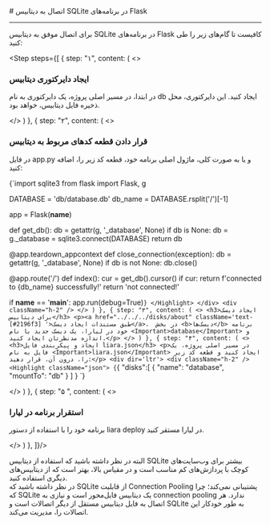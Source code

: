 

<Layout>
<Head>
<title>مستندات اتصال به دیتابیس SQLite در Flask - لیارا</title>
</Head>
# اتصال به دیتابیس SQLite در برنامه‌های Flask
<hr className="mb-2" />

<p> برای اتصال موفق به دیتابیس SQLite در برنامه‌های Flask کافیست تا گام‌های زیر را طی کنید: </p>
<div className="h-2" />

<Step  steps={[
    {
    step: "۱",
    content: (
    <>
            <h3>ایجاد دایرکتوری دیتابیس</h3>
            <div className="h-1" />
            <p>
                در ابتدا، در مسیر اصلی پروژه، یک دایرکتوری به نام <Important>db</Important> ایجاد کنید. این دایرکتوری، 
                محل ذخیره فایل دیتابیس، خواهد بود.
            </p>
    </>
    )
    },
    {
    step: "۲",
    content: (
    <>
            <h3>
            قرار دادن قطعه کد‌های مربوط به دیتابیس
            </h3>
            <p>
                در فایل <Important>app.py</Important> و یا به صورت کلی، ماژول اصلی برنامه خود، قطعه کد زیر را، اضافه کنید:
            </p>
            <div className="h-2" />
            <div dir='ltr'>
                <Highlight className="python">
                    {`import sqlite3
from flask import Flask, g

DATABASE = 'db/database.db'
db_name  = DATABASE.rsplit('/')[-1]

app = Flask(__name__)

def get_db():
    db = getattr(g, '_database', None)
    if db is None:
        db = g._database = sqlite3.connect(DATABASE)
    return db

@app.teardown_appcontext
def close_connection(exception):
    db = getattr(g, '_database', None)
    if db is not None:
        db.close()

@app.route('/')
def index():
    cur = get_db().cursor()
    if cur:
        return f'connected to {db_name} successfully!'
    return 'not connected!'

if __name__ == '__main__':
    app.run(debug=True)`}
                </Highlight>
            </div>
            <div className="h-2" />
    </>
    )
    },
    {
    step: "۳",
    content: (
    <>
        <h3>ایجاد دیسک برای دیتابیس</h3>
        <p><a href="../../../disks/about" className='text-[#2196f3] '>طبق مستندات ایجاد دیسک</a>،  در بخش <b>دیسک‌ها</b> برنامه خود در لیارا، یک دیسک جدید با نام <Important>database</Important> و اندازه مدنظرتان ایجاد کنید.</p>
    </>
    )
    },
    {
    step: "۴",
    content: (
    <>
        <h3>ایجاد و پیکربندی فایل liara.json</h3>
        <p>در مسیر اصلی پروژه، یک فایل به نام <Important>liara.json</Important> ایجاد کنید و قطعه کد زیر را، درون آن، قرار دهید:</p>
        <div dir='ltr'>
        <div className="h-2" />
        <Highlight className="json">
        {`{
    "disks":[
        {
            "name": "database",
            "mountTo": "db"
        }
    ]
}
`}
        </Highlight>
        </div>
    </>
    )
    },
    {
    step: "۵ ",
    content: (
    <>
        <h3>استقرار برنامه در لیارا</h3>
        <p>برنامه خود را با استفاده از دستور <Important>liara deploy</Important> در لیارا مستقر کنید.</p>
    </>
    )
    },
]}/>
<div className="h-4" />
    

<div className="h-4" />
البته در نظر داشته باشید که استفاده از دیتابیس SQLite بیشتر برای وب‌سایت‌های کوچک با پردازش‌های کم مناسب است و 
در مقیاس بالا، بهتر است که از دیتابیس‌های دیگری استفاده کنید.

<Section id="connection-pooling" title="استفاده از Connection Pooling" />
در نظر داشته باشید که SQLite از قابلیت Connection Pooling پشتیبانی نمی‌کند؛ چرا که SQLite یک دیتابیس فایل‌محور است و نیازی به connection pooling ندارد. هر اتصال به فایل دیتابیس مستقل از دیگر اتصالات است و SQLite به طور خودکار این اتصالات را، مدیریت می‌کند.


</Layout>